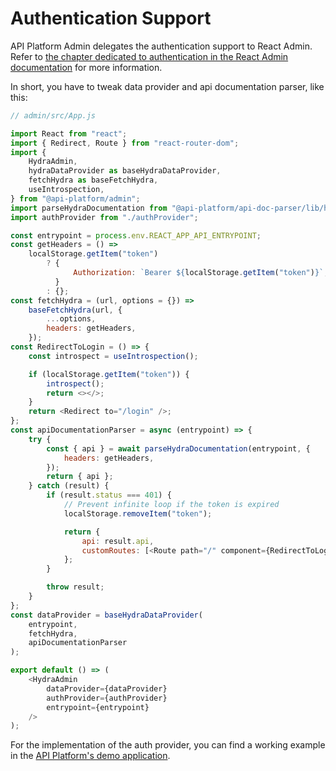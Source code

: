 # Authentication Support

API Platform Admin delegates the authentication support to React Admin.
Refer to [the chapter dedicated to authentication in the React Admin documentation](https://marmelab.com/react-admin/Authentication.html)
for more information.

In short, you have to tweak data provider and api documentation parser, like this:

```javascript
// admin/src/App.js

import React from "react";
import { Redirect, Route } from "react-router-dom";
import {
    HydraAdmin,
    hydraDataProvider as baseHydraDataProvider,
    fetchHydra as baseFetchHydra,
    useIntrospection,
} from "@api-platform/admin";
import parseHydraDocumentation from "@api-platform/api-doc-parser/lib/hydra/parseHydraDocumentation";
import authProvider from "./authProvider";

const entrypoint = process.env.REACT_APP_API_ENTRYPOINT;
const getHeaders = () =>
    localStorage.getItem("token")
        ? {
              Authorization: `Bearer ${localStorage.getItem("token")}`,
          }
        : {};
const fetchHydra = (url, options = {}) =>
    baseFetchHydra(url, {
        ...options,
        headers: getHeaders,
    });
const RedirectToLogin = () => {
    const introspect = useIntrospection();

    if (localStorage.getItem("token")) {
        introspect();
        return <></>;
    }
    return <Redirect to="/login" />;
};
const apiDocumentationParser = async (entrypoint) => {
    try {
        const { api } = await parseHydraDocumentation(entrypoint, {
            headers: getHeaders,
        });
        return { api };
    } catch (result) {
        if (result.status === 401) {
            // Prevent infinite loop if the token is expired
            localStorage.removeItem("token");

            return {
                api: result.api,
                customRoutes: [<Route path="/" component={RedirectToLogin} />],
            };
        }

        throw result;
    }
};
const dataProvider = baseHydraDataProvider(
    entrypoint,
    fetchHydra,
    apiDocumentationParser
);

export default () => (
    <HydraAdmin
        dataProvider={dataProvider}
        authProvider={authProvider}
        entrypoint={entrypoint}
    />
);
```

For the implementation of the auth provider, you can find a working example in the [API Platform's demo application](https://github.com/api-platform/demo/blob/master/admin/src/authProvider.js).
